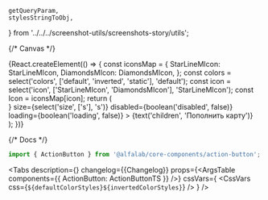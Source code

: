 

    getQueryParam,
    stylesStringToObj,
} from '../../../screenshot-utils/screenshots-story/utils';

<Meta title='Components/ActionButton' component={ActionButton} id='ActionButton' />

{/* Canvas */}

<Story name='ActionButton'>
    {React.createElement(() => {
        const iconsMap = {
            StarLineMIcon: StarLineMIcon,
            DiamondsMIcon: DiamondsMIcon,
        };
        const colors = select('colors', ['default', 'inverted', 'static'], 'default');
        const icon = select('icon', ['StarLineMIcon', 'DiamondsMIcon'], 'StarLineMIcon');
        const Icon = iconsMap[icon];
        return (
            <div
                style={{
                    backgroundColor:
                        colors === 'inverted'
                            ? 'var(--color-light-bg-primary-inverted)'
                            : 'transparent',
                    padding: '8px',
                    position: 'absolute',
                    top: 0,
                    left: 0,
                    right: 0,
                    bottom: 0,
                    ...stylesStringToObj(getQueryParam('wrapperStyles')),
                }}
            >
                <ActionButton
                    colors={colors}
                    view={select('view', ['primary', 'secondary'], 'primary')}
                    href={text('href', '')}
                    icon={<Icon />}
                    size={select('size', ['s'], 's')}
                    disabled={boolean('disabled', false)}
                    loading={boolean('loading', false)}
                >
                    {text('children', 'Пополнить карту')}
                </ActionButton>
            </div>
        );
    })}
</Story>

{/* Docs */}

<ComponentHeader
    name='ActionButton'
    version={packageJson.version}
    package='@alfalab/core-components/action-button'
/>

```jsx
import { ActionButton } from '@alfalab/core-components/action-button';
```

<Tabs
    description={<Description />}
    changelog={<Markdown>{Changelog}</Markdown>}
    props={<ArgsTable components={{ ActionButton: ActionButtonTS }} />}
    cssVars={
        <CssVars
            css={`
                ${defaultColorStyles}${invertedColorStyles}
            `}
        />
    }
/>
